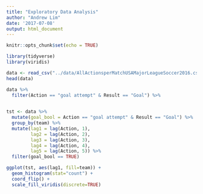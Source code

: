 ```yaml
---
title: "Exploratory Data Analysis"
author: "Andrew Lim"
date: '2017-07-08'
output: html_document
---
```


```r
knitr::opts_chunk$set(echo = TRUE)
```

```r
library(tidyverse)
library(viridis)
```

```r
data <- read_csv("../data/AllActionsperMatchUSAMajorLeagueSoccer2016.csv")
head(data)
```

```r
data %>% 
  filter(Action == "goal attempt" & Result == "Goal") %>% 
  
```

```r
tst <- data %>% 
  mutate(goal_bool = Action == "goal attempt" & Result == "Goal") %>%
  group_by(team) %>% 
  mutate(lag1 = lag(Action, 1),
         lag2 = lag(Action, 2),
         lag3 = lag(Action, 3),
         lag4 = lag(Action, 4),
         lag5 = lag(Action, 5)) %>% 
  filter(goal_bool == TRUE) 

ggplot(tst, aes(lag1, fill=team)) + 
  geom_histogram(stat="count") + 
  coord_flip() + 
  scale_fill_viridis(discrete=TRUE)
```




